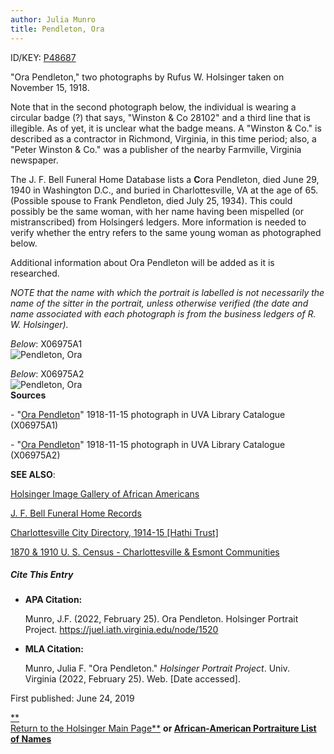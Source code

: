 ```yaml
---
author: Julia Munro
title: Pendleton, Ora
---
```

ID/KEY: [P48687](http://juel.iath.virginia.edu/public_person?person=48687 "P48687")

"Ora Pendleton," two photographs by Rufus W. Holsinger taken on November 15, 1918. 

Note that in the second photograph below, the individual is wearing a circular badge (?) that says, "Winston & Co 28102" and a third line that is illegible. As of yet, it is unclear what the badge means. A "Winston & Co." is described as a contractor in Richmond, Virginia, in this time period; also, a "Peter Winston & Co." was a publisher of the nearby Farmville, Virginia newspaper. 

The J. F. Bell Funeral Home Database lists a **C**ora Pendleton, died June 29, 1940 in Washington D.C., and buried in Charlottesville, VA at the age of 65. (Possible spouse to Frank Pendleton, died July 25, 1934). This could possibly be the same woman, with her name having been mispelled (or mistranscribed) from Holsingerś ledgers. More information is needed to verify whether the entry refers to the same young woman as photographed below.  
  

Additional information about Ora Pendleton will be added as it is researched.

_NOTE that the name with which the portrait is labelled is not necessarily the name of the sitter in the portrait, unless otherwise verified (the date and name associated with each photograph is from the business ledgers of R. W. Holsinger)._ 

_Below_: X06975A1  
![Pendleton, Ora](https://iiif.lib.virginia.edu/iiif/uva-lib:1050074/full/778,561/0/default.jpg "Pendleton, Ora") 

_Below_: X06975A2  
![Pendleton, Ora](https://iiif.lib.virginia.edu/iiif/uva-lib:1050075/full/1000,1337/0/default.jpg "Pendleton, Ora")   
**Sources**

\- "[Ora Pendleton](https://search.lib.virginia.edu/catalog/uva-lib:1050074#?c=0&m=0&s=0&cv=0&xywh=0%2C-66%2C3984%2C2954 "Pendleton, Ora")" 1918-11-15 photograph in UVA Library Catalogue (X06975A1) 

\- "[Ora Pendleton](https://search.lib.virginia.edu/catalog/uva-lib:1050075#?c=0&m=0&s=0&cv=0&xywh=-1604%2C-126%2C5972%2C4427 "Pendleton, Ora")" 1918-11-15 photograph in UVA Library Catalogue (X06975A2)

**SEE ALSO**:

[Holsinger Image Gallery of African Americans](http://rwholsingerphotos.org/images.php "Holsinger Image Gallery of African Americans")

[J. F. Bell Funeral Home Records](http://www2.vcdh.virginia.edu/afam/raceandplace/perl_scripts/funeral_search.html "J. F. Bell Funeral Home Database")

[Charlottesville City Directory, 1914-15 \[Hathi Trust\]](https://catalog.hathitrust.org/Record/101954103 "Charlottesville City Directory, 1914-15") 

[1870 & 1910 U. S. Census - Charlottesville & Esmont Communities](http://www2.vcdh.virginia.edu/afam/raceandplace/census/search_both.html "1870 & 1910 U. S. Census: Charlottesville and Esmont Communities")

##### **Cite This Entry**

*   **APA Citation:**
    
    Munro, J.F. (2022, February 25). Ora Pendleton. Holsinger Portrait Project. https://juel.iath.virginia.edu/node/1520
    
*   **MLA Citation:**
    
    Munro, Julia F. "Ora Pendleton." _Holsinger Portrait Project_. Univ. Virginia (2022, February 25). Web. \[Date accessed\].
    

  
First published: June 24, 2019

[**  
Return to the Holsinger Main Page**](http://juel.iath.virginia.edu/node/980) **or [African-American Portraiture List of Names](http://juel.iath.virginia.edu/node/996)**